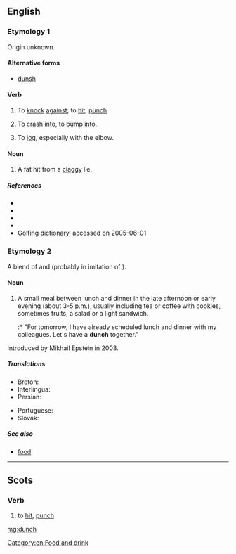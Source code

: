 {{also|Dunch}}
==English==

===Etymology 1===
Origin unknown.

====Alternative forms====
* [[dunsh]] {{qualifier|Geordie}}

====Verb====
{{en-verb|dunches|dunching|pres_ptc2=dunchin|dunched|dunched}}

# {{context|Geordie|lang=en}} To [[knock]] [[against]]; to [[hit]], [[punch]]
# {{context|Geordie|lang=en}} To [[crash]] into, to [[bump into]].
# {{context|British|lang=en}} To [[jog]], especially with the elbow.

====Noun====
{{en-noun|-}}

# {{context|golf|lang=en}} A fat hit from a [[claggy]] lie.

=====References=====
* {{R:New Geordie Dictionary 1987}}
* {{R:Palgrave}}
* {{R:Dobson & Irwin Newcastle 1970}}
* {{R:Northumberland 1880}}
* [http://www.worldgolf.com/wglibrary/reference/dictionary/dpage.html Golfing dictionary], accessed on 2005-06-01

===Etymology 2===
A blend of {{term|lunch}} and {{term|dinner}} (probably in imitation of {{term|brunch}}).

====Noun====
{{en-noun|-}}

# A small meal between lunch and dinner in the late afternoon or early evening (about 3-5 p.m.), usually including tea or coffee with cookies, sometimes fruits, a salad or a light sandwich.
#:* "For tomorrow, I have already scheduled lunch and dinner with my colleagues. Let's have a '''dunch''' together."
Introduced by Mikhail Epstein in 2003.

=====Translations=====
{{trans-top|small meal between lunch and dinner}}
* Breton: {{t+|br|adverenn|f}}
* Interlingua: {{t|ia|merenda}}
* Persian: {{t+|fa|عصرانه|tr=asraneh}}
{{trans-mid}}
* Portuguese: {{t+|pt|merenda|f}}
* Slovak: {{t|sk|olovrant|m}}
{{trans-bottom}}

=====See also=====
* [[food]]

[[Category:en:Food and drink]]

----

==Scots==

===Verb===
{{sco-verb|dunches|dunchin|duncht|duncht}}

# to [[hit]], [[punch]]

[[mg:dunch]]